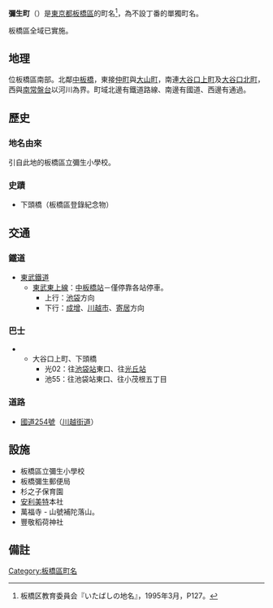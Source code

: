 {{Pathnav|日本|東京都|板橋區|frame=1}}
{{Infobox Settlement
|official_name = 彌生町
|settlement_type = [[町|町]]
|image_skyline = Getobashi.jpg
|imagesize = 250px
|image_caption = 下頭橋六藏尊（舊川越街道）
|image_flag =
|image_seal =
| image_map =
| map_caption =
|subdivision_type = [[國家|國家]]
|subdivision_name = [[File:Flag_of_Japan.svg|border]] [[日本|日本]]
|subdivision_type1 = [[都道府縣|都道府縣]]
|subdivision_name1 = [[File:Flag_of_Tokyo_Prefecture.svg|25px]] [[東京都|東京都]]
|subdivision_type2 = [[東京都特別區|特別區]]
|subdivision_name2 = [[File:Flag_of_Itabashi,_Tokyo.svg|25px]] [[板橋區_(日本)|板橋區]]
|subdivision_type3 =
|subdivision_name3 =
|established_title =
|established_date =
|government_type =
|leader_title =
|leader_name =
|area_magnitude =
|area_total_sq_mi =
|area_total_km2 = 0.238
|area_land_sq_mi =
|area_land_km2 =
|area_urban_sq_mi =
|area_urban_km2 =
|area_metro_km2 =
|area_metro_sq_mi =
|population_as_of= 2014年（[[平成|平成]]26年）9月1日
|population_footnotes =<ref>[http://www.city.itabashi.tokyo.jp/c_kurashi/063/attached/attach_63751_1.xls 住民基本台帳による町丁目別世帯数及び人口表-東京都板橋区]</ref>
|population_total = 5216
|population_urban =
|population_metro =
|population_density_sq_mi =
|population_density_km2 = auto
| timezone = [[日本標準時|JST]]
| utc_offset = +9
|timezone_DST =
|utc_offset_DST =
|pushpin_map = Tokyo city
|latd=35|latm=45|lats=8|latNS=N
|longd=139|longm=41|longs=40|longEW=E
|elevation_footnotes=
|elevation_m =
|elevation_ft =
|postal_code_type = [[郵遞區號|郵遞區號]]
|postal_code = 173-0021　
|area_code = 03
|registration_plate = 練馬
|website =
|footnotes =
}}
'''彌生町'''（{{jpn|j=弥生町|hg=やよいちょう|rm=Yayoichō|f=y}}）是[[東京都|東京都]][[板橋區_(日本)|板橋區]]的町名<ref>板橋区教育委員会『いたばしの地名』，1995年3月，P127。</ref>，為不設丁番的單獨町名。

板橋區全域已實施{{link-ja|住居表示|住居表示}}。

== 地理 ==
位板橋區南部。北鄰[[中板橋|中板橋]]，東接[[仲町_(板橋區)|仲町]]與[[大山町_(板橋區)|大山町]]，南連[[大谷口上町|大谷口上町]]及[[大谷口北町|大谷口北町]]，西與[[南常盤台|南常盤台]]以河川為界。町域北邊有鐵道路線、南邊有國道、西邊有{{link-ja|石神井川|石神井川}}通過。

== 歷史 ==
=== 地名由來 ===
引自此地的板橋區立彌生小學校。
=== 史蹟 ===
* 下頭橋（板橋區登錄紀念物）

== 交通 ==
=== 鐵道 ===
* [[東武鐵道|東武鐵道]]
** [[東武東上本線|東武東上線]]：[[中板橋站|中板橋站]]－僅停靠各站停車。
*** 上行：[[池袋站|池袋]]方向
*** 下行：[[成增站|成增]]、[[川越市站|川越市]]、[[寄居站|寄居]]方向

=== 巴士 ===
* {{link-ja|國際興業巴士|国際興業バス}}
** 大谷口上町、下頭橋
***光02：往[[池袋站|池袋站]]東口、往[[光丘站|光丘站]]
***池55：往池袋站東口、往小茂根五丁目

=== 道路 ===
* [[國道254號|國道254號]]（[[川越街道|川越街道]]）

== 設施 ==
* 板橋區立彌生小學校
* 板橋彌生郵便局
* 杉之子保育園
*[[安利美特|安利美特]]本社
* 萬福寺 - 山號補陀落山。
* 豐敬稻荷神社

== 備註 ==
{{reflist}}

<small>{{Coord|35|45|8|N|139|41|40|E|region:JP-13_type:city_scale:10000|display=title}}</small>
{{板橋區的町名}}
{{DEFAULTSORT:Yayoicho}}
[[Category:板橋區町名|Category:板橋區町名]]